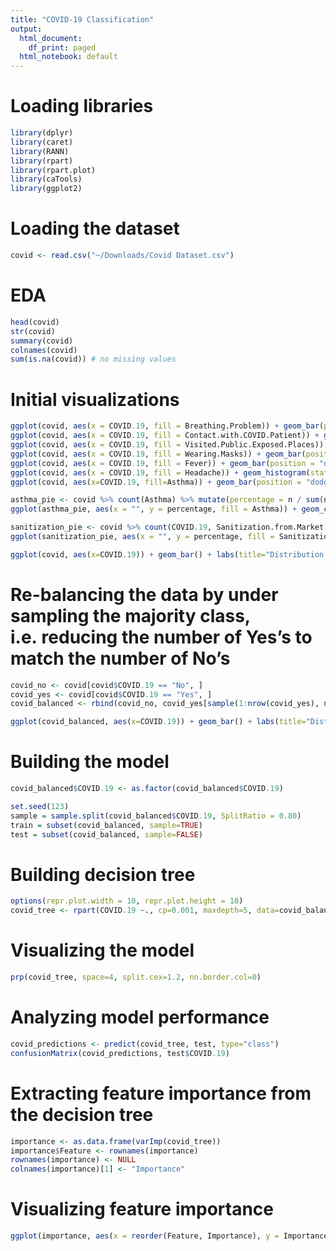 ```yaml
---
title: "COVID-19 Classification"
output:
  html_document:
    df_print: paged
  html_notebook: default
---
```


# Loading libraries
```r
library(dplyr)
library(caret)
library(RANN)
library(rpart)
library(rpart.plot)
library(caTools)
library(ggplot2)
```


# Loading the dataset
```r
covid <- read.csv("~/Downloads/Covid Dataset.csv")
```

# EDA
```r
head(covid)
str(covid)
summary(covid)
colnames(covid)
sum(is.na(covid)) # no missing values
```


# Initial visualizations
```r
ggplot(covid, aes(x = COVID.19, fill = Breathing.Problem)) + geom_bar(position = "dodge") + labs(title = "Relationship Between Breathing Problem and COVID-19 Status", x = "COVID-19 Status", y = "Count") + theme_minimal()
ggplot(covid, aes(x = COVID.19, fill = Contact.with.COVID.Patient)) + geom_bar(position = "dodge") + labs(title = "Contact with COVID Patient and COVID-19 Status", x = "COVID-19 Status", y = "Count") + theme_minimal()
ggplot(covid, aes(x = COVID.19, fill = Visited.Public.Exposed.Places)) + geom_bar(position = "dodge") + labs(title = "Visited Public Exposed Places and COVID-19 Status", x = "COVID-19 Status", y = "Count") + theme_minimal()
ggplot(covid, aes(x = COVID.19, fill = Wearing.Masks)) + geom_bar(position = "dodge") + labs(title = "Wearing Masks and COVID-19 Status", x = "COVID-19 Status", y = "Count") + theme_minimal()
ggplot(covid, aes(x = COVID.19, fill = Fever)) + geom_bar(position = "dodge") + labs(title = "Relationship Between Fever and COVID-19 Status", x = "COVID-19 Status", y = "Count") + theme_minimal()
ggplot(covid, aes(x = COVID.19, fill = Headache)) + geom_histogram(stat = "count", position = "dodge") + labs(title = "Distribution of Headache Across COVID-19 Status", x = "COVID-19 Status", y = "Count") + theme_minimal()
ggplot(covid, aes(x=COVID.19, fill=Asthma)) + geom_bar(position = "dodge") + labs(title = "Relationship between Asthma and COVID-19 Status", x = "COVID-19 Status", y = "Count") + theme_minimal()

asthma_pie <- covid %>% count(Asthma) %>% mutate(percentage = n / sum(n) * 100)
ggplot(asthma_pie, aes(x = "", y = percentage, fill = Asthma)) + geom_col() + coord_polar(theta = "y") + labs(title = "Distribution of Asthma in the Dataset", fill = "Asthma") + theme_void()

sanitization_pie <- covid %>% count(COVID.19, Sanitization.from.Market) %>% group_by(COVID.19) %>% mutate(percentage = n / sum(n) * 100)
ggplot(sanitization_pie, aes(x = "", y = percentage, fill = Sanitization.from.Market)) + geom_col() + coord_polar(theta = "y") + facet_wrap(~ COVID.19) + labs(title = "Sanitization Practices by COVID-19 Status", fill = "Sanitization from Market") + theme_void()

ggplot(covid, aes(x=COVID.19)) + geom_bar() + labs(title="Distribution of COVID-19 In This Dataset", x="COVID-19 Status", y="Count") + theme_minimal()

```


# Re-balancing the data by under sampling the majority class, i.e. reducing the number of Yes's to match the number of No's
```r
covid_no <- covid[covid$COVID.19 == "No", ]
covid_yes <- covid[covid$COVID.19 == "Yes", ]
covid_balanced <- rbind(covid_no, covid_yes[sample(1:nrow(covid_yes), nrow(covid_no)), ])

ggplot(covid_balanced, aes(x=COVID.19)) + geom_bar() + labs(title="Distribution of COVID-19 In This Dataset", x="COVID-19 Status", y="Count") + theme_minimal()

```


# Building the model
```r
covid_balanced$COVID.19 <- as.factor(covid_balanced$COVID.19)

set.seed(123)
sample = sample.split(covid_balanced$COVID.19, SplitRatio = 0.80)
train = subset(covid_balanced, sample=TRUE)
test = subset(covid_balanced, sample=FALSE)
```

# Building decision tree
```r
options(repr.plot.width = 10, repr.plot.height = 10)
covid_tree <- rpart(COVID.19 ~., cp=0.001, maxdepth=5, data=covid_balanced)

```


# Visualizing the model
```r
prp(covid_tree, space=4, split.cex=1.2, nn.border.col=0)
```

# Analyzing model performance
```r
covid_predictions <- predict(covid_tree, test, type="class")
confusionMatrix(covid_predictions, test$COVID.19)
```


# Extracting feature importance from the decision tree
```r
importance <- as.data.frame(varImp(covid_tree))
importance$Feature <- rownames(importance)
rownames(importance) <- NULL
colnames(importance)[1] <- "Importance"
```

# Visualizing feature importance
```r
ggplot(importance, aes(x = reorder(Feature, Importance), y = Importance)) + geom_bar(stat = "identity", fill = "steelblue") + coord_flip() + labs(title = "Feature Importance in Predicting COVID-19", x = "Features", y = "Importance") + theme_minimal()
```








